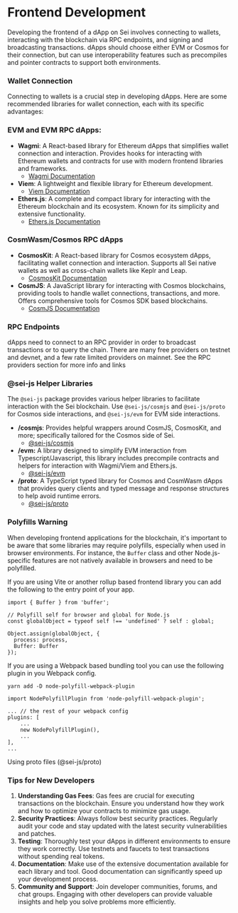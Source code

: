 # Frontend Development

Developing the frontend of a dApp on Sei involves connecting to wallets,
interacting with the blockchain via RPC endpoints, and signing and broadcasting
transactions. dApps should choose either EVM or Cosmos for their connection, but
can use interoperability features such as precompiles and pointer contracts to
support both environments.

### Wallet Connection

Connecting to wallets is a crucial step in developing dApps. Here are some
recommended libraries for wallet connection, each with its specific advantages:

### EVM and EVM RPC dApps:

- **Wagmi**: A React-based library for Ethereum dApps that simplifies wallet
  connection and interaction. Provides hooks for interacting with Ethereum
  wallets and contracts for use with modern frontend libraries and frameworks.
  - [Wagmi Documentation](https://wagmi.sh/)
- **Viem**: A lightweight and flexible library for Ethereum development.
  - [Viem Documentation](https://viem.sh/docs/getting-started)
- **Ethers.js**: A complete and compact library for interacting with the
  Ethereum blockchain and its ecosystem. Known for its simplicity and extensive
  functionality.
  - [Ethers.js Documentation](https://docs.ethers.io/v6/)

### CosmWasm/Cosmos RPC dApps

- **CosmosKit**: A React-based library for Cosmos ecosystem dApps, facilitating
  wallet connection and interaction. Supports all Sei native wallets as well as
  cross-chain wallets like Keplr and Leap.
  - [CosmosKit Documentation](https://github.com/cosmology-tech/cosmos-kit)
- **CosmJS**: A JavaScript library for interacting with Cosmos blockchains,
  providing tools to handle wallet connections, transactions, and more. Offers
  comprehensive tools for Cosmos SDK based blockchains.
  - [CosmJS Documentation](https://cosmos.github.io/cosmjs/)

### RPC Endpoints

dApps need to connect to an RPC provider in order to broadcast transactions or
to query the chain. There are many free providers on testnet and devnet, and a
few rate limited providers on mainnet. See the RPC providers section for more
info and links

### @sei-js Helper Libraries

The `@sei-js` package provides various helper libraries to facilitate
interaction with the Sei blockchain. Use `@sei-js/cosmjs` and `@sei-js/proto`
for Cosmos side interactions, and `@sei-js/evm` for EVM side interactions.

- **/cosmjs**: Provides helpful wrappers around CosmJS, CosmosKit, and more;
  specifically tailored for the Cosmos side of Sei.
  - [@sei-js/cosmjs](https://www.npmjs.com/package/@sei-js/cosmjs)
- **/evm:** A library designed to simplify EVM interaction from
  Typescript/Javascript, this library includes precompile contracts and helpers
  for interaction with Wagmi/Viem and Ethers.js.
  - [@sei-js/evm](https://www.npmjs.com/package/@sei-js/evm)
- **/proto**: A TypeScript typed library for Cosmos and CosmWasm dApps that
  provides query clients and typed message and response structures to help avoid
  runtime errors.
  - [@sei-js/proto](https://www.npmjs.com/package/@sei-js/proto)

### Polyfills Warning

When developing frontend applications for the blockchain, it's important to be
aware that some libraries may require polyfills, especially when used in browser
environments. For instance, the `Buffer` class and other Node.js-specific
features are not natively available in browsers and need to be polyfilled.

If you are using Vite or another rollup based frontend library you can add the
following to the entry point of your app.

```tsx copy
import { Buffer } from 'buffer';

// Polyfill self for browser and global for Node.js
const globalObject = typeof self !== 'undefined' ? self : global;

Object.assign(globalObject, {
  process: process,
  Buffer: Buffer
});
```

If you are using a Webpack based bundling tool you can use the following plugin
in you Webpack config.

```
yarn add -D node-polyfill-webpack-plugin
```

```tsx copy
import NodePolyfillPlugin from 'node-polyfill-webpack-plugin';

... // the rest of your webpack config
plugins: [
    ...
    new NodePolyfillPlugin(),
    ...
],
...
```

Using proto files (@sei-js/proto)

### Tips for New Developers

1. **Understanding Gas Fees**: Gas fees are crucial for executing transactions
   on the blockchain. Ensure you understand how they work and how to optimize
   your contracts to minimize gas usage.
2. **Security Practices**: Always follow best security practices. Regularly
   audit your code and stay updated with the latest security vulnerabilities and
   patches.
3. **Testing**: Thoroughly test your dApps in different environments to ensure
   they work correctly. Use testnets and faucets to test transactions without
   spending real tokens.
4. **Documentation**: Make use of the extensive documentation available for each
   library and tool. Good documentation can significantly speed up your
   development process.
5. **Community and Support**: Join developer communities, forums, and chat
   groups. Engaging with other developers can provide valuable insights and help
   you solve problems more efficiently.
